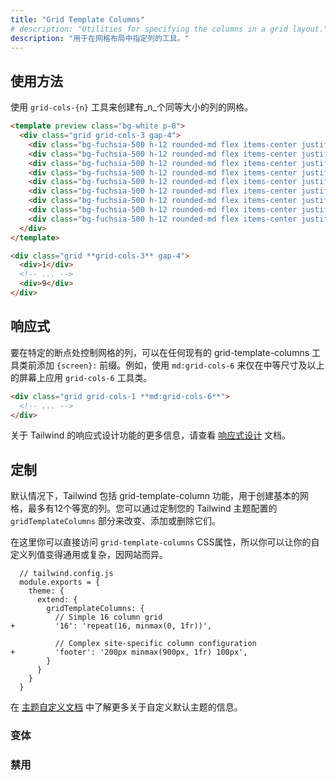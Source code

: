 ```yaml
---
title: "Grid Template Columns"
# description: "Utilities for specifying the columns in a grid layout."
description: "用于在网格布局中指定列的工具。"
---
```




<!-- ## Usage -->
## 使用方法

<!-- Use the `grid-cols-{n}` utilities to create grids with _n_ equally sized columns. -->
使用 `grid-cols-{n}` 工具来创建有_n_个同等大小的列的网格。

```html fuchsia
<template preview class="bg-white p-8">
  <div class="grid grid-cols-3 gap-4">
    <div class="bg-fuchsia-500 h-12 rounded-md flex items-center justify-center text-white text-2xl font-extrabold">1</div>
    <div class="bg-fuchsia-500 h-12 rounded-md flex items-center justify-center text-white text-2xl font-extrabold">2</div>
    <div class="bg-fuchsia-500 h-12 rounded-md flex items-center justify-center text-white text-2xl font-extrabold">3</div>
    <div class="bg-fuchsia-500 h-12 rounded-md flex items-center justify-center text-white text-2xl font-extrabold">4</div>
    <div class="bg-fuchsia-500 h-12 rounded-md flex items-center justify-center text-white text-2xl font-extrabold">5</div>
    <div class="bg-fuchsia-500 h-12 rounded-md flex items-center justify-center text-white text-2xl font-extrabold">6</div>
    <div class="bg-fuchsia-500 h-12 rounded-md flex items-center justify-center text-white text-2xl font-extrabold">7</div>
    <div class="bg-fuchsia-500 h-12 rounded-md flex items-center justify-center text-white text-2xl font-extrabold">8</div>
    <div class="bg-fuchsia-500 h-12 rounded-md flex items-center justify-center text-white text-2xl font-extrabold">9</div>
  </div>
</template>

<div class="grid **grid-cols-3** gap-4">
  <div>1</div>
  <!-- ... -->
  <div>9</div>
</div>
```

<!-- ## Responsive -->
## 响应式

<!-- To control the columns of a grid at a specific breakpoint, add a `{screen}:` prefix to any existing grid-template-columns utility. For example, use `md:grid-cols-6` to apply the `grid-cols-6` utility at only medium screen sizes and above. -->
要在特定的断点处控制网格的列，可以在任何现有的 grid-template-columns 工具类前添加 `{screen}:` 前缀。例如，使用 `md:grid-cols-6` 来仅在中等尺寸及以上的屏幕上应用 `grid-cols-6` 工具类。

```html
<div class="grid grid-cols-1 **md:grid-cols-6**">
  <!-- ... -->
</div>
```

<!-- For more information about Tailwind's responsive design features, check out the [Responsive Design](/docs/responsive-design) documentation. -->
关于 Tailwind 的响应式设计功能的更多信息，请查看 [响应式设计](/docs/responsive-design) 文档。

<!-- ## Customizing -->
## 定制

<!-- By default Tailwind includes grid-template-column utilities for creating basic grids with up to 12 equal width columns. You change, add, or remove these by customizing the `gridTemplateColumns` section of your Tailwind theme config. -->
默认情况下，Tailwind 包括 grid-template-column 功能，用于创建基本的网格，最多有12个等宽的列。您可以通过定制您的 Tailwind 主题配置的 `gridTemplateColumns` 部分来改变、添加或删除它们。

<!-- You have direct access to the `grid-template-columns` CSS property here so you can make your custom column values as generic or as complicated and site-specific as you like. -->
在这里你可以直接访问 `grid-template-columns` CSS属性，所以你可以让你的自定义列值变得通用或复杂，因网站而异。

```diff-js
  // tailwind.config.js
  module.exports = {
    theme: {
      extend: {
        gridTemplateColumns: {
          // Simple 16 column grid
+         '16': 'repeat(16, minmax(0, 1fr))',

          // Complex site-specific column configuration
+         'footer': '200px minmax(900px, 1fr) 100px',
        }
      }
    }
  }
```

<!-- Learn more about customizing the default theme in the [theme customization documentation](/docs/theme#customizing-the-default-theme). -->
在 [主题自定义文档](/docs/theme#customizing-the-default-theme) 中了解更多关于自定义默认主题的信息。

### 变体

<Variants plugin="gridTemplateColumns" name="grid-template-columns" />

### 禁用

<Disabling plugin="gridTemplateColumns" name="grid-template-columns" />
